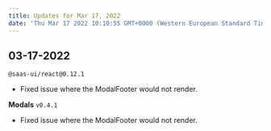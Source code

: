 ```yaml
---
title: Updates for Mar 17, 2022
date: 'Thu Mar 17 2022 10:10:55 GMT+0000 (Western European Standard Time)'
---
```


## 03-17-2022

`@saas-ui/react@0.12.1`

- Fixed issue where the ModalFooter would not render.

**Modals** `v0.4.1`

- Fixed issue where the ModalFooter would not render.
